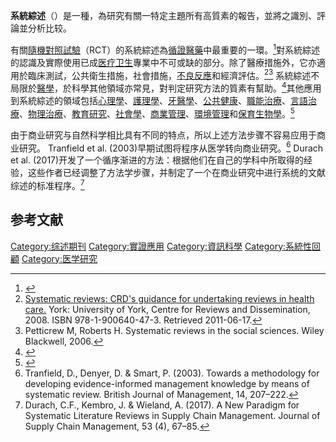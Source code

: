 {{noteTA|
G1 = ME}}

{{研究}}
'''系統綜述'''（{{lang-en|systematic review}}）是{{le|文獻探討|Literature review}}一種，為研究有關一特定主題所有高質素的報告，並將之識別、評論並分析比较。

有關[[隨機對照試驗|隨機對照試驗]]（RCT）的系統綜述為[[循證醫藥|循證醫藥]]中最重要的一環。<ref name='CEBM_about'>{{cite web |url=http://www.cebm.net/index.aspx?o=1914 |title=What is EBM? |accessdate=2011-06-17 |date=2009-11-20 |publisher=[http://www.cebm.net/ Centre for Evidence Based Medicine] |deadurl=yes |archiveurl=https://web.archive.org/web/20110406110628/http://www.cebm.net/index.aspx?o=1914 |archivedate=2011-04-06 }}</ref>對系統綜述的認識及實際使用已成[[医疗卫生|医疗卫生]]專業中不可或缺的部分。除了醫療措施外，它亦適用於臨床測試，公共衛生措施，社會措施，[[不良反應|不良反應]]和經濟評估。<ref name=CRD2008>[http://www.york.ac.uk/inst/crd/pdf/Systematic_Reviews.pdf Systematic reviews: CRD's guidance for undertaking reviews in health care.] {{Wayback|url=http://www.york.ac.uk/inst/crd/pdf/Systematic_Reviews.pdf |date=20140912014335 }} York: University of York, Centre for Reviews and Dissemination, 2008. ISBN 978-1-900640-47-3. Retrieved 2011-06-17.{{page needed|date=June 2012}}</ref><ref>Petticrew M, Roberts H. Systematic reviews in the social sciences. Wiley Blackwell, 2006.</ref> 系統綜述不局限於[[醫學|醫學]]，於科學其他領域亦常見，對判定研究方法的質素有幫助。<ref name="Herman2008">{{Cite book|title=Methodological quality (chapter 3) in Advising on Research Methods: A consultant's companion |publisher=Johannes van Kessel Publishing |year=2008 |isbn=978-90-79418-02-2 |author1 = Herman J. Ader|author2 = Gideon J. Mellenbergh|author3=with contributions by David J. Hand }}{{page needed|date=June 2012}}</ref>其他應用到系統綜述的領域包括[[心理學|心理學]]、[[護理學|護理學]]、[[牙醫學|牙醫學]]、[[公共衛生|公共健康]]、[[職能治療|職能治療]]、[[言語治療|言語治療]]、[[物理治療|物理治療]]、[[教育研究|教育研究]]、[[社會學|社會學]]、[[商業管理|商業管理]]、[[環境管理|環境管理]]和[[保育生物學|保育生物學]]。<ref>{{cite web |url=http://www.environmentalevidence.org/ |title=Collaboration for Environmental Evidence - Home |publisher=Environmentalevidence.org |date=2012-10-10 |accessdate=2013-08-29 |archive-date=2016-09-10 |archive-url=https://web.archive.org/web/20160910190635/http://www.environmentalevidence.org/ |dead-url=no }}</ref>

由于商业研究与自然科学相比具有不同的特点，所以上述方法步骤不容易应用于商业研究。 Tranfield et al. (2003)早期试图将程序从医学转向商业研究。<ref>Tranfield, D., Denyer, D. & Smart, P. (2003). Towards a methodology for developing evidence-informed management knowledge by means of systematic review. British Journal of Management, 14, 207–222.</ref> Durach et al. (2017)开发了一个循序渐进的方法：根据他们在自己的学科中所取得的经验，这些作者已经调整了方法学步骤，并制定了一个在商业研究中进行系统的文献综述的标准程序。<ref>Durach, C.F., Kembro, J. & Wieland, A. (2017). A New Paradigm for Systematic Literature Reviews in Supply Chain Management. Journal of Supply Chain Management, 53 (4), 67–85.</ref>

== 参考文献 ==
{{Reflist|30em}}

{{Medical research studies}}
{{實證應用}}

[[Category:综述期刊|Category:综述期刊]]
[[Category:實證應用|Category:實證應用]]
[[Category:資訊科學|Category:資訊科學]]
[[Category:系統性回顧|Category:系統性回顧]]
[[Category:医学研究|Category:医学研究]]